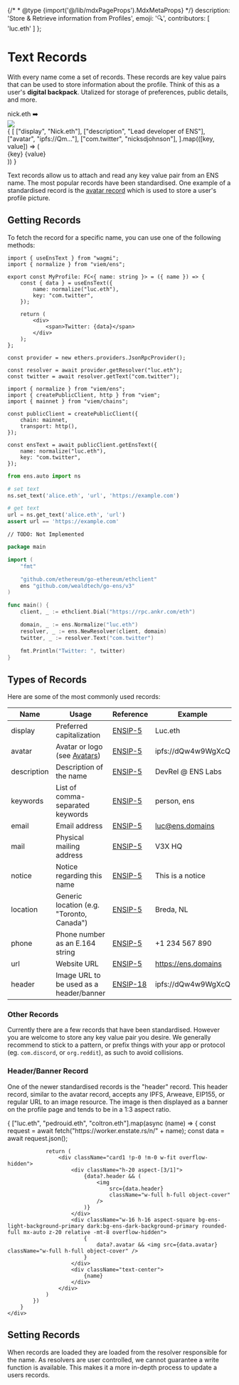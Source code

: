 {/* * @type {import('@/lib/mdxPageProps').MdxMetaProps} */}
    description: 'Store & Retrieve information from Profiles',
    emoji: '🔍',
    contributors: [
        'luc.eth'
    ]
};

# Text Records

With every name come a set of records. These records are key value pairs that can be used to store information about the profile.
Think of this as a user's **digital backpack**. Utalized for storage of preferences, public details, and more.

<div>
    <div className="card1 px-8 py-4 flex justify-center gap-2 not-prose">
        <span>nick.eth</span>
        <span>➡️</span>
        <div className="bg-ens-light-background-primary dark:bg-ens-dark-background-primary border border-ens-light-border dark:border-ens-dark-border p-3 gap-3 rounded-lg flex">
            <div className="w-24 h-24 rounded-xl overflow-hidden aspect-square bg-slate-50 mx-auto">
                <img
                    src="https://enstate.rs/i/nick.eth"
                    className="w-full h-full object-cover aspect-square"
                />
            </div>
            <div className="flex flex-col text-xs gap-0.5">
                {
                    [
                        ["display", "Nick.eth"],
                        ["description", "Lead developer of ENS"],
                        ["avatar", "ipfs://Qm..."],
                        ["com.twitter", "nicksdjohnson"],
                    ].map(([key, value]) => (
                        <div className="flex gap-2 items-center border border-ens-light-border dark:border-ens-dark-border rounded-lg w-fit px-2">
                            <span className="text-gray-400">{key}</span>
                            <span className="text-gray-600">{value}</span>
                        </div>
                    ))
                }
            </div>
        </div>
    </div>
</div>

Text records allow us to attach and read any key value pair from an ENS name. The most popular records have been standardised.
One example of a standardised record is the [avatar record](/web/avatars) which is used to store a user's profile picture.

## Getting Records

To fetch the record for a specific name, you can use one of the following methods:

<CodeGroup title="Get records by name">

```tsx {{ title: "Wagmi", variant: "wagmi", link: "https://wagmi.sh/react/api/hooks/useEnsText" }}
import { useEnsText } from "wagmi";
import { normalize } from "viem/ens";

export const MyProfile: FC<{ name: string }> = ({ name }) => {
    const { data } = useEnsText({
        name: normalize("luc.eth"),
        key: "com.twitter",
    });

    return (
        <div>
            <span>Twitter: {data}</span>
        </div>
    );
};
```

```tsx {{ title: "Ethers", variant: "ethers", link: "https://docs.ethers.org/v5/api/providers/provider/#EnsResolver" }}
const provider = new ethers.providers.JsonRpcProvider();

const resolver = await provider.getResolver("luc.eth");
const twitter = await resolver.getText("com.twitter");
```

```tsx {{ title: "Viem", variant: "viem", link: "https://viem.sh/docs/ens/actions/getEnsText.html", stackblitz: 'https://stackblitz.com/edit/ens-viem-get-ens-text' }}
import { normalize } from "viem/ens";
import { createPublicClient, http } from "viem";
import { mainnet } from "viem/chains";

const publicClient = createPublicClient({
    chain: mainnet,
    transport: http(),
});

const ensText = await publicClient.getEnsText({
    name: normalize("luc.eth"),
    key: "com.twitter",
});
```

```python {{ title: "web3.py", variant: "web3.py", link: "https://web3py.readthedocs.io/en/latest/ens_overview.html#text-records" }}
from ens.auto import ns

# set text
ns.set_text('alice.eth', 'url', 'https://example.com')

# get text
url = ns.get_text('alice.eth', 'url')
assert url == 'https://example.com'
```

```tsx {{ title: "Ethers.rs", variant: "rust" }}
// TODO: Not Implemented
```

```go {{ title: "Go", variant: "go" }}
package main

import (
	"fmt"

	"github.com/ethereum/go-ethereum/ethclient"
	ens "github.com/wealdtech/go-ens/v3"
)

func main() {
	client, _ := ethclient.Dial("https://rpc.ankr.com/eth")

	domain, _ := ens.Normalize("luc.eth")
	resolver, _ := ens.NewResolver(client, domain)
	twitter, _ := resolver.Text("com.twitter")

	fmt.Println("Twitter: ", twitter)
}
```

</CodeGroup>

## Types of Records

Here are some of the most commonly used records:

| Name        | Usage                                        | Reference             | Example             |
| ----------- | -------------------------------------------- | --------------------- | ------------------- |
| display     | Preferred capitalization                     | [ENSIP-5](/ensip/5)   | Luc.eth             |
| avatar      | Avatar or logo (see [Avatars](/web/avatars)) | [ENSIP-5](/ensip/5)   | ipfs://dQw4w9WgXcQ  |
| description | Description of the name                      | [ENSIP-5](/ensip/5)   | DevRel @ ENS Labs   |
| keywords    | List of comma-separated keywords             | [ENSIP-5](/ensip/5)   | person, ens         |
| email       | Email address                                | [ENSIP-5](/ensip/5)   | luc@ens.domains     |
| mail        | Physical mailing address                     | [ENSIP-5](/ensip/5)   | V3X HQ              |
| notice      | Notice regarding this name                   | [ENSIP-5](/ensip/5)   | This is a notice    |
| location    | Generic location (e.g. "Toronto, Canada")    | [ENSIP-5](/ensip/5)   | Breda, NL           |
| phone       | Phone number as an E.164 string              | [ENSIP-5](/ensip/5)   | +1 234 567 890      |
| url         | Website URL                                  | [ENSIP-5](/ensip/5)   | https://ens.domains |
| header      | Image URL to be used as a header/banner      | [ENSIP-18](/ensip/18) | ipfs://dQw4w9WgXcQ  |

### Other Records

Currently there are a few records that have been standardised. However you are welcome to store any key value pair you desire.
We generally recommend to stick to a pattern, or prefix things with your app or protocol (eg. `com.discord`, or `org.reddit`), as such to avoid collisions.

### Header/Banner Record

One of the newer standardised records is the "header" record. This header record, similar to the avatar record, accepts any IPFS, Arweave, EIP155, or regular URL to an image resource.
The image is then displayed as a banner on the profile page and tends to be in a 1:3 aspect ratio.

<div className="">
    <div className="flex gap-4 not-prose">
        {
            ["luc.eth", "pedrouid.eth", "coltron.eth"].map(async (name) => {
                const request = await fetch("https://worker.enstate.rs/n/" + name);
                const data = await request.json();

                return (
                    <div className="card1 !p-0 !m-0 w-fit overflow-hidden">
                        <div className="h-20 aspect-[3/1]">
                            {data?.header && (
                                <img
                                    src={data.header}
                                    className="w-full h-full object-cover"
                                />
                            )}
                        </div>
                        <div className="w-16 h-16 aspect-square bg-ens-light-background-primary dark:bg-ens-dark-background-primary rounded-full mx-auto z-20 relative -mt-8 overflow-hidden">
                            {
                                data?.avatar && <img src={data.avatar} className="w-full h-full object-cover" />
                            }
                        </div>
                        <div className="text-center">
                            {name}
                        </div>
                    </div>
                )
            })
        }
    </div>
</div>

## Setting Records

When records are loaded they are loaded from the resolver responsible for the name. As resolvers are user controlled, we cannot guarantee a write function is available.
This makes it a more in-depth process to update a users records.

<EmbedLink
    href="/resolvers/interacting"
    title="Interacting with a Resolver"
    tag="Advanced"
    description="To learn more about interacting with a resolver."
/>
